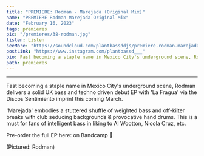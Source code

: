 ---
title: "PREMIERE: Rodman - Marejada (Original Mix)"
name: "PREMIERE Rodman Marejada Original Mix"
date: "February 16, 2023"
tags: premieres
pic: "/premieres/38-rodman.jpg"
listen: Listen
seeMore: "https://soundcloud.com/plantbassddjs/premiere-rodman-marejada-original-mix"
postLink: "https://www.instagram.com/plantbassd___"
bio: Fast becoming a staple name in Mexico City's underground scene, Rodman delivers a solid UK bass and techno driven debut EP with 'La Fragua' via the Discos Sentimiento imprint this coming March.
path: premieres
---

<SoundCloud
  url="soundcloud.com/plantbassddjs/premiere-rodman-marejada-original-mix"
  name="Marejada"
/>

<hr />

Fast becoming a staple name in Mexico City's underground scene, Rodman delivers a solid UK bass and techno driven debut EP with 'La Fragua' via the Discos Sentimiento imprint this coming March.

'Marejada' embodies a stuttered shuffle of weighted bass and off-kilter breaks with club seducing backgrounds & provocative hand drums. This is a must for fans of intelligent bass in liking to Al Wootton, Nicola Cruz, etc.

Pre-order the full EP here: <HoverLink url="discossentimiento.bandcamp.com/album/la-fragua" name="La Fragua" inline external /> on Bandcamp 🌱

<Picture src="/premieres/38-rodman-cover.jpg" alt="Rodman profile pic" size={1200} />
<p className="smallText">(Pictured: Rodman)</p>
